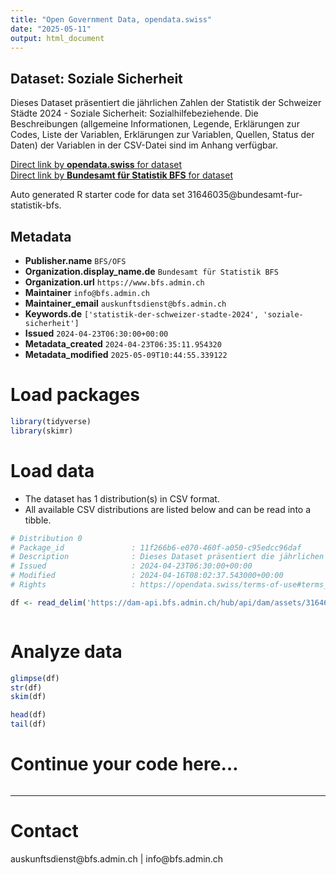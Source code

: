 ```yaml
---
title: "Open Government Data, opendata.swiss"
date: "2025-05-11"
output: html_document
---
```


## Dataset: Soziale Sicherheit

Dieses Dataset präsentiert die jährlichen Zahlen der Statistik der Schweizer Städte 2024 - Soziale Sicherheit: Sozialhilfebeziehende. Die Beschreibungen (allgemeine Informationen, Legende, Erklärungen zur Codes, Liste der Variablen, Erklärungen zur Variablen, Quellen, Status der Daten) der Variablen in der CSV-Datei sind im Anhang verfügbar.

[Direct link by **opendata.swiss** for dataset](https://opendata.swiss/de/dataset/soziale-sicherheit1)<br>
[Direct link by **Bundesamt für Statistik BFS** for dataset](https://www.bfs.admin.ch/asset/de/ts-b-ssv-08-2024)

Auto generated R starter code for data set 31646035@bundesamt-fur-statistik-bfs.

## Metadata

- **Publisher.name** `BFS/OFS`
- **Organization.display_name.de** `Bundesamt für Statistik BFS`
- **Organization.url** `https://www.bfs.admin.ch`
- **Maintainer** `info@bfs.admin.ch`
- **Maintainer_email** `auskunftsdienst@bfs.admin.ch`
- **Keywords.de** `['statistik-der-schweizer-stadte-2024', 'soziale-sicherheit']`
- **Issued** `2024-04-23T06:30:00+00:00`
- **Metadata_created** `2024-04-23T06:35:11.954320`
- **Metadata_modified** `2025-05-09T10:44:55.339122`


# Load packages

```r

library(tidyverse)
library(skimr)

```

# Load data

-   The dataset has 1 distribution(s) in CSV format.
-   All available CSV distributions are listed below and can be read into a tibble.

```r

# Distribution 0
# Package_id               : 11f266b6-e070-460f-a050-c95edcc96daf
# Description              : Dieses Dataset präsentiert die jährlichen Zahlen der Statistik der Schweizer Städte 2024 - Soziale Sicherheit: Sozialhilfebeziehende. Die Beschreibungen (allgemeine Informationen, Legende, Erklärungen zur Codes, Liste der Variablen, Erklärungen zur Variablen, Quellen, Status der Daten) der Variablen in der CSV-Datei sind im Anhang verfügbar.
# Issued                   : 2024-04-23T06:30:00+00:00
# Modified                 : 2024-04-16T08:02:37.543000+00:00
# Rights                   : https://opendata.swiss/terms-of-use#terms_by_ask

df <- read_delim('https://dam-api.bfs.admin.ch/hub/api/dam/assets/31646037/master')



```

# Analyze data

```r

glimpse(df)
str(df)
skim(df)

head(df)
tail(df)

```

# Continue your code here...

```r

```

------------------------------------------------------------------------

# Contact

auskunftsdienst@bfs.admin.ch | info@bfs.admin.ch
